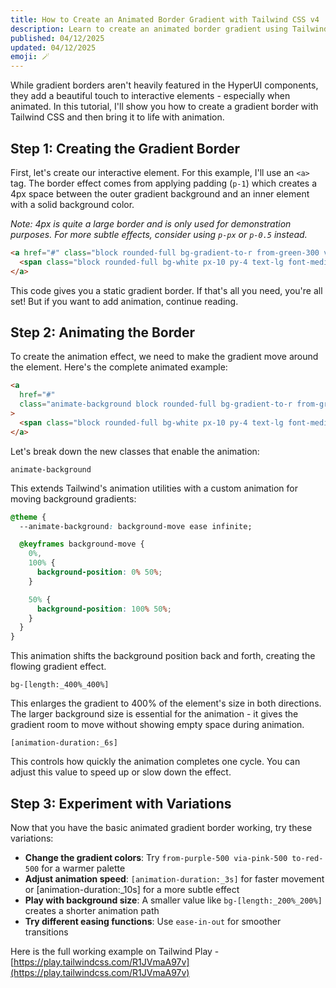 ```yaml
---
title: How to Create an Animated Border Gradient with Tailwind CSS v4
description: Learn to create an animated border gradient using Tailwind CSS without custom CSS.
published: 04/12/2025
updated: 04/12/2025
emoji: 🪄
---
```


<Ad />

While gradient borders aren't heavily featured in the HyperUI components, they add a beautiful touch to interactive elements - especially when animated. In this tutorial, I'll show you how to create a gradient border with Tailwind CSS and then bring it to life with animation.

## Step 1: Creating the Gradient Border

First, let's create our interactive element. For this example, I'll use an `<a>` tag. The border effect comes from applying padding (`p-1`) which creates a 4px space between the outer gradient background and an inner element with a solid background color.

_Note: 4px is quite a large border and is only used for demonstration purposes. For more subtle effects, consider using `p-px` or `p-0.5` instead._

```html
<a href="#" class="block rounded-full bg-gradient-to-r from-green-300 via-blue-600 to-red-300 p-1">
  <span class="block rounded-full bg-white px-10 py-4 text-lg font-medium"> Hello there 👋 </span>
</a>
```

This code gives you a static gradient border. If that's all you need, you're all set! But if you want to add animation, continue reading.

## Step 2: Animating the Border

To create the animation effect, we need to make the gradient move around the element. Here's the complete animated example:

```html
<a
  href="#"
  class="animate-background block rounded-full bg-gradient-to-r from-green-300 via-blue-600 to-red-300 bg-[length:_400%_400%] p-1 [animation-duration:_6s]"
>
  <span class="block rounded-full bg-white px-10 py-4 text-lg font-medium"> Hello there 👋 </span>
</a>
```

Let's break down the new classes that enable the animation:

`animate-background`

This extends Tailwind's animation utilities with a custom animation for moving background gradients:

```css
@theme {
  --animate-background: background-move ease infinite;

  @keyframes background-move {
    0%,
    100% {
      background-position: 0% 50%;
    }

    50% {
      background-position: 100% 50%;
    }
  }
}
```

This animation shifts the background position back and forth, creating the flowing gradient effect.

`bg-[length:_400%_400%]`

This enlarges the gradient to 400% of the element's size in both directions. The larger background size is essential for the animation - it gives the gradient room to move without showing empty space during animation.

`[animation-duration:_6s]`

This controls how quickly the animation completes one cycle. You can adjust this value to speed up or slow down the effect.

## Step 3: Experiment with Variations

Now that you have the basic animated gradient border working, try these variations:

- **Change the gradient colors**: Try `from-purple-500 via-pink-500 to-red-500` for a warmer palette
- **Adjust animation speed**: `[animation-duration:_3s]` for faster movement or [animation-duration:_10s] for a more subtle effect
- **Play with background size**: A smaller value like `bg-[length:_200%_200%]` creates a shorter animation path
- **Try different easing functions**: Use `ease-in-out` for smoother transitions

Here is the full working example on Tailwind Play - [https://play.tailwindcss.com/R1JVmaA97v](https://play.tailwindcss.com/R1JVmaA97v)
